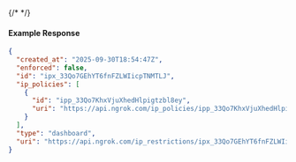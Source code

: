 {/* <!-- Code generated for API Clients. DO NOT EDIT. --> */}

#### Example Response
```json
{
  "created_at": "2025-09-30T18:54:47Z",
  "enforced": false,
  "id": "ipx_33Qo7GEhYT6fnFZLWIicpTNMTLJ",
  "ip_policies": [
    {
      "id": "ipp_33Qo7KhxVjuXhedHlpigtzbl8ey",
      "uri": "https://api.ngrok.com/ip_policies/ipp_33Qo7KhxVjuXhedHlpigtzbl8ey"
    }
  ],
  "type": "dashboard",
  "uri": "https://api.ngrok.com/ip_restrictions/ipx_33Qo7GEhYT6fnFZLWIicpTNMTLJ"
}

```